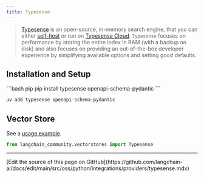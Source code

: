 ```yaml
---
title: Typesense
---
```


> [Typesense](https://typesense.org) is an open-source, in-memory search engine, that you can either
> [self-host](https://typesense.org/docs/guide/install-typesense.html#option-2-local-machine-self-hosting) or run
> on [Typesense Cloud](https://cloud.typesense.org/).
> `Typesense` focuses on performance by storing the entire index in RAM (with a backup on disk) and also
> focuses on providing an out-of-the-box developer experience by simplifying available options and setting good defaults.

## Installation and Setup


<CodeGroup>
```bash pip
pip install typesense openapi-schema-pydantic
```

```bash uv
uv add typesense openapi-schema-pydantic
```
</CodeGroup>

## Vector Store

See a [usage example](/oss/python/integrations/vectorstores/typesense).

```python
from langchain_community.vectorstores import Typesense
```

---

<Callout icon="pen-to-square" iconType="regular">
  [Edit the source of this page on GitHub](https://github.com/langchain-ai/docs/edit/main/src/oss/python/integrations/providers/typesense.mdx)
</Callout>
